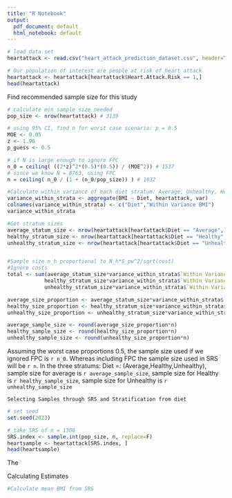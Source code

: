 ```yaml
---
title: "R Notebook"
output:
  pdf_document: default
  html_notebook: default
---
```


```r
# load data set
heartattack <- read.csv("heart_attack_prediction_dataset.csv", header=T)

# Our population of interest are people at risk of heart attack 
heartattack <- heartattack[heartattack$Heart.Attack.Risk == 1,]
head(heartattack)
```

Find recommended sample size for this study

```r
# calculate min sample size needed
pop_size <- nrow(heartattack) # 3139

# using 95% CI, find n for worst case scenario: p = 0.5
MOE <- 0.05
z <- 1.96
p_guess <- 0.5

# if N is large enough to ignore FPC
n_0 = ceiling( ((2*z)^2*(0.5)*(0.5)) / (MOE^2)) # 1537
# since we know N = 8763, using FPC
n = ceiling( n_0 / (1 + (n_0/pop_size)) ) # 1032

#Calculate within variance of each diet stratum: Average, Unhealthy, Healthy
variance_within_strata <- aggregate(BMI ~ Diet, heartattack, var)
colnames(variance_within_strata) <- c("Diet","Within Variance BMI")
variance_within_strata

#Get stratum sizes
average_statum_size <- nrow(heartattack[heartattack$Diet == "Average",])
healthy_stratum_size <- nrow(heartattack[heartattack$Diet == "Healthy",])
unhealthy_stratum_size <- nrow(heartattack[heartattack$Diet == "Unhealthy",])


#Sample size n_h proportional to N_h*S_pw^2/sqrt(cost)
#Ignore costs
total <- sum(average_statum_size*variance_within_strata$`Within Variance BMI`[1],
            healthy_stratum_size*variance_within_strata$`Within Variance BMI`[2],
            unhealthy_stratum_size*variance_within_strata$`Within Variance BMI`[3])

average_size_proportion <- average_statum_size*variance_within_strata$`Within Variance BMI`[1]/total
healthy_size_proportion <- healthy_stratum_size*variance_within_strata$`Within Variance BMI`[2]/total
unhealthy_size_proportion <- unhealthy_stratum_size*variance_within_strata$`Within Variance BMI`[3]/total

average_sample_size <- round(average_size_proportion*n)
healthy_sample_size <- round(healthy_size_proportion*n)
unhealthy_sample_size <- round(unhealthy_size_proportion*n)

```
Assuming the worst case proportions 0.5, the sample size used if we ignored FPC is `r n_0`.
Whereas including FPC the sample size used in SRS will be `r n`. In the three stratums:
Diet =: (Average,Healthy,Unhealthy), sample size for average is `r average_sample_size`,
sample size for Healthy is `r healthy_sample_size`, sample size for Unhealthy is `r unhealthy_sample_size`

```         
Selecting Samples through SRS and Stratification from diet
```

```r
# set seed
set.seed(2023)

# take SRS of n = 1308
SRS.index <- sample.int(pop_size, n, replace=F)
heartsample <- heartattack[SRS.index, ]
head(heartsample)


```

The 



Calculating Estimates
```r
#Calculate mean BMI from SRS

```

